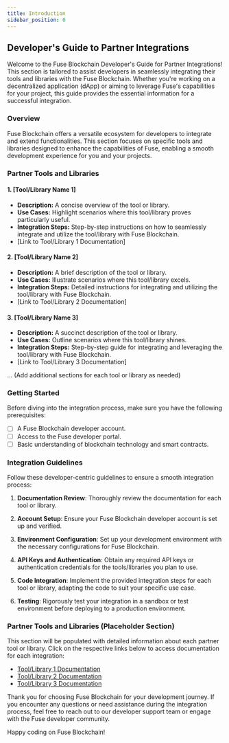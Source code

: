 ```yaml
---
title: Introduction
sidebar_position: 0
---
```


## Developer's Guide to Partner Integrations

Welcome to the Fuse Blockchain Developer's Guide for Partner Integrations! This section is tailored to assist developers in seamlessly integrating their tools and libraries with the Fuse Blockchain. Whether you're working on a decentralized application (dApp) or aiming to leverage Fuse's capabilities for your project, this guide provides the essential information for a successful integration.

### Overview

Fuse Blockchain offers a versatile ecosystem for developers to integrate and extend functionalities. This section focuses on specific tools and libraries designed to enhance the capabilities of Fuse, enabling a smooth development experience for you and your projects.

### Partner Tools and Libraries

#### 1. [Tool/Library Name 1]

- **Description:** A concise overview of the tool or library.
- **Use Cases:** Highlight scenarios where this tool/library proves particularly useful.
- **Integration Steps:** Step-by-step instructions on how to seamlessly integrate and utilize the tool/library with Fuse Blockchain.
- [Link to Tool/Library 1 Documentation]

#### 2. [Tool/Library Name 2]

- **Description:** A brief description of the tool or library.
- **Use Cases:** Illustrate scenarios where this tool/library excels.
- **Integration Steps:** Detailed instructions for integrating and utilizing the tool/library with Fuse Blockchain.
- [Link to Tool/Library 2 Documentation]

#### 3. [Tool/Library Name 3]

- **Description:** A succinct description of the tool or library.
- **Use Cases:** Outline scenarios where this tool/library shines.
- **Integration Steps:** Step-by-step guide for integrating and leveraging the tool/library with Fuse Blockchain.
- [Link to Tool/Library 3 Documentation]

... (Add additional sections for each tool or library as needed)

### Getting Started

Before diving into the integration process, make sure you have the following prerequisites:

- [ ] A Fuse Blockchain developer account.
- [ ] Access to the Fuse developer portal.
- [ ] Basic understanding of blockchain technology and smart contracts.

### Integration Guidelines

Follow these developer-centric guidelines to ensure a smooth integration process:

1. **Documentation Review**: Thoroughly review the documentation for each tool or library.

2. **Account Setup**: Ensure your Fuse Blockchain developer account is set up and verified.

3. **Environment Configuration**: Set up your development environment with the necessary configurations for Fuse Blockchain.

4. **API Keys and Authentication**: Obtain any required API keys or authentication credentials for the tools/libraries you plan to use.

5. **Code Integration**: Implement the provided integration steps for each tool or library, adapting the code to suit your specific use case.

6. **Testing**: Rigorously test your integration in a sandbox or test environment before deploying to a production environment.

### Partner Tools and Libraries (Placeholder Section)

This section will be populated with detailed information about each partner tool or library. Click on the respective links below to access documentation for each integration:

- [Tool/Library 1 Documentation](#)
- [Tool/Library 2 Documentation](#)
- [Tool/Library 3 Documentation](#)

Thank you for choosing Fuse Blockchain for your development journey. If you encounter any questions or need assistance during the integration process, feel free to reach out to our developer support team or engage with the Fuse developer community.

Happy coding on Fuse Blockchain!
